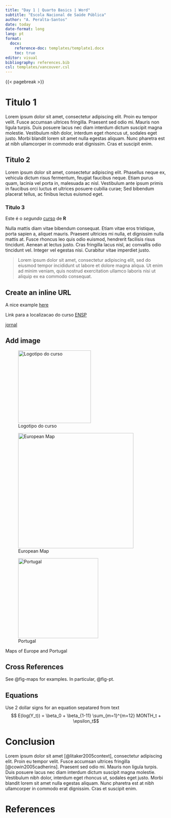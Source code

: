 ```yaml
---
title: "Day 1 | Quarto Basics | Word"
subtitle: "Escola Nacional de Saúde Pública"
author: "A. Peralta-Santos"
date: today
date-format: long
lang: pt  
format: 
  docx: 
    reference-doc: templates/template1.docx
    toc: true
editor: visual
bibliography: references.bib
csl: templates/vancouver.csl 
---
```


{{< pagebreak >}}

# Titulo 1

Lorem ipsum dolor sit amet, consectetur adipiscing elit. Proin eu tempor velit. Fusce accumsan ultrices fringilla. Praesent sed odio mi. Mauris non ligula turpis. Duis posuere lacus nec diam interdum dictum suscipit magna molestie. Vestibulum nibh dolor, interdum eget rhoncus ut, sodales eget justo. Morbi blandit lorem sit amet nulla egestas aliquam. Nunc pharetra est at nibh ullamcorper in commodo erat dignissim. Cras et suscipit enim.

## Titulo 2

Lorem ipsum dolor sit amet, consectetur adipiscing elit. Phasellus neque ex, vehicula dictum risus fermentum, feugiat faucibus neque. Etiam purus quam, lacinia vel porta in, malesuada ac nisl. Vestibulum ante ipsum primis in faucibus orci luctus et ultrices posuere cubilia curae; Sed bibendum placerat tellus, ac finibus lectus euismod eget.

### Titulo 3

Este é o *segundo* [curso]{.underline} de **R**

Nulla mattis diam vitae bibendum consequat. Etiam vitae eros tristique, porta sapien a, aliquet mauris. Praesent ultricies mi nulla, et dignissim nulla mattis at. Fusce rhoncus leo quis odio euismod, hendrerit facilisis risus tincidunt. Aenean at lectus justo. Cras fringilla lacus nisl, ac convallis odio tincidunt vel. Integer vel egestas nisi. Curabitur vitae imperdiet justo.

> Lorem ipsum dolor sit amet, consectetur adipiscing elit, sed do eiusmod tempor incididunt ut labore et dolore magna aliqua. Ut enim ad minim veniam, quis nostrud exercitation ullamco laboris nisi ut aliquip ex ea commodo consequat.

## Create an inline URL

A nice example [here](https://www.statpower.net/Content/310/R%20Stuff/SampleMarkdown.html)

Link para a localizacao do curso [ENSP](https://www.ensp.unl.pt/)

[jornal](https://www.publico.pt)

## Add image

![Logotipo do curso](images/logo.png "Logo of our course"){#fig-logo width="6cm"}

::: {#fig-maps layout-ncol="2"}
![European Map](images/map_eu.png){#fig-eu width="360"}

![Portugal](images/map_pt.jpeg){#fig-pt width="250"}

Maps of Europe and Portugal
:::

## Cross References

See @fig-maps for examples. In particular, @fig-pt.

## Equations

Use 2 dollar signs for an equation sepatared from text $$ E(log(Y_t)) = \beta_0 + \beta_{1-11} \sum_{m=1}^{m=12} MONTH_t  + \epsilon_t$$

# Conclusion

Lorem ipsum dolor sit amet [@litaker2005context], consectetur adipiscing elit. Proin eu tempor velit. Fusce accumsan ultrices fringilla [@cowin2005cadherins]. Praesent sed odio mi. Mauris non ligula turpis. Duis posuere lacus nec diam interdum dictum suscipit magna molestie. Vestibulum nibh dolor, interdum eget rhoncus ut, sodales eget justo. Morbi blandit lorem sit amet nulla egestas aliquam. Nunc pharetra est at nibh ullamcorper in commodo erat dignissim. Cras et suscipit enim.

# References

::: {#refs}
:::
